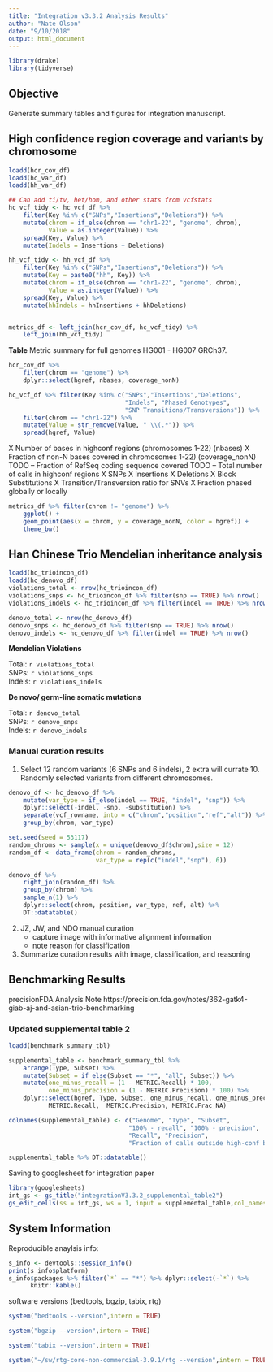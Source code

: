 ```yaml
---
title: "Integration v3.3.2 Analysis Results"
author: "Nate Olson"
date: "9/10/2018"
output: html_document
---
```


```r
library(drake)
library(tidyverse)
```

## Objective
Generate summary tables and figures for integration manuscript.



## High confidence region coverage and variants by chromosome

```r
loadd(hcr_cov_df)
loadd(hc_var_df)
loadd(hh_var_df)
```


```r
## Can add ti/tv, het/hom, and other stats from vcfstats
hc_vcf_tidy <- hc_vcf_df %>% 
    filter(Key %in% c("SNPs","Insertions","Deletions")) %>% 
    mutate(chrom = if_else(chrom == "chr1-22", "genome", chrom),
           Value = as.integer(Value)) %>% 
    spread(Key, Value) %>% 
    mutate(Indels = Insertions + Deletions)

hh_vcf_tidy <- hh_vcf_df %>% 
    filter(Key %in% c("SNPs","Insertions","Deletions")) %>% 
    mutate(Key = paste0("hh", Key)) %>% 
    mutate(chrom = if_else(chrom == "chr1-22", "genome", chrom),
           Value = as.integer(Value)) %>% 
    spread(Key, Value) %>% 
    mutate(hhIndels = hhInsertions + hhDeletions)


metrics_df <- left_join(hcr_cov_df, hc_vcf_tidy) %>% 
    left_join(hh_vcf_tidy)
```



__Table__ Metric summary for full genomes HG001 - HG007 GRCh37. 
```r
hcr_cov_df %>% 
    filter(chrom == "genome") %>% 
    dplyr::select(hgref, nbases, coverage_nonN) 
```

```r
hc_vcf_df %>% filter(Key %in% c("SNPs","Insertions","Deletions", 
                                "Indels", "Phased Genotypes", 
                                "SNP Transitions/Transversions")) %>% 
    filter(chrom == "chr1-22") %>% 
    mutate(Value = str_remove(Value, " \\(.*")) %>% 
    spread(hgref, Value)
```


X Number of bases in highconf regions (chromosomes 1-22) (nbases)
X Fraction of non-N bases covered in chromosomes 1-22) (coverage_nonN)
TODO -- Fraction of RefSeq coding sequence covered
TODO -- Total number of calls in highconf regions
X SNPs
X Insertions
X Deletions
X Block Substitutions
X Transition/Transversion ratio for SNVs
X Fraction phased globally or locally




```r
metrics_df %>% filter(chrom != "genome") %>% 
    ggplot() + 
    geom_point(aes(x = chrom, y = coverage_nonN, color = hgref)) + 
    theme_bw()
```


## Han Chinese Trio Mendelian inheritance analysis
```r
loadd(hc_trioincon_df)
loadd(hc_denovo_df)
violations_total <- nrow(hc_trioincon_df)
violations_snps <- hc_trioincon_df %>% filter(snp == TRUE) %>% nrow()
violations_indels <- hc_trioincon_df %>% filter(indel == TRUE) %>% nrow()

denovo_total <- nrow(hc_denovo_df)
denovo_snps <- hc_denovo_df %>% filter(snp == TRUE) %>% nrow()
denovo_indels <- hc_denovo_df %>% filter(indel == TRUE) %>% nrow()
```

__Mendelian Violations__   

Total: `r violations_total`   
SNPs: `r violations_snps`  
Indels: `r violations_indels`   

__De novo/ germ-line somatic mutations__  

Total: `r denovo_total`   
SNPs: `r denovo_snps`  
Indels: `r denovo_indels`   

### Manual curation results
1. Select 12 random variants (6 SNPs and 6 indels), 2 extra will currate 10. Randomly selected variants from different chromosomes. 
```r
denovo_df <- hc_denovo_df %>% 
    mutate(var_type = if_else(indel == TRUE, "indel", "snp")) %>% 
    dplyr::select(-indel, -snp, -substitution) %>% 
    separate(vcf_rowname, into = c("chrom","position","ref","alt")) %>% 
    group_by(chrom, var_type)

set.seed(seed = 53117)
random_chroms <- sample(x = unique(denovo_df$chrom),size = 12)
random_df <- data_frame(chrom = random_chroms,
                        var_type = rep(c("indel","snp"), 6))

denovo_df %>% 
    right_join(random_df) %>% 
    group_by(chrom) %>% 
    sample_n(1) %>% 
    dplyr::select(chrom, position, var_type, ref, alt) %>% 
    DT::datatable()
```

2. JZ, JW, and NDO manual curation
    - capture image with informative alignment information
    - note reason for classification
3. Summarize curation results with image, classification, and reasoning

## Benchmarking Results
precisionFDA Analysis Note
https://precision.fda.gov/notes/362-gatk4-giab-aj-and-asian-trio-benchmarking 

### Updated supplemental table 2
```r
loadd(benchmark_summary_tbl)
```


```r
supplemental_table <- benchmark_summary_tbl %>% 
    arrange(Type, Subset) %>% 
    mutate(Subset = if_else(Subset == "*", "all", Subset)) %>% 
    mutate(one_minus_recall = (1 - METRIC.Recall) * 100, 
           one_minus_precision = (1 - METRIC.Precision) * 100) %>% 
    dplyr::select(hgref, Type, Subset, one_minus_recall, one_minus_precision,  
           METRIC.Recall,  METRIC.Precision, METRIC.Frac_NA)

colnames(supplemental_table) <- c("Genome", "Type", "Subset", 
                                 "100% - recall", "100% - precision", 
                                 "Recall", "Precision", 
                                 "Fraction of calls outside high-conf bed")

```


```r
supplemental_table %>% DT::datatable()
```

Saving to googlesheet for integration paper
```r
library(googlesheets)
int_gs <- gs_title("integrationV3.3.2_supplemental_table2")
gs_edit_cells(ss = int_gs, ws = 1, input = supplemental_table,col_names = TRUE)
```

## System Information
Reproducible anaylsis info: 
```r
s_info <- devtools::session_info()
print(s_info$platform)
s_info$packages %>% filter(`*` == "*") %>% dplyr::select(-`*`) %>% 
      knitr::kable()
```

software versions (bedtools, bgzip, tabix, rtg)
```r
system("bedtools --version",intern = TRUE)
```
```r
system("bgzip --version",intern = TRUE)
```

```r
system("tabix --version",intern = TRUE)
```

```r
system("~/sw/rtg-core-non-commercial-3.9.1/rtg --version",intern = TRUE)[1:2]
```

